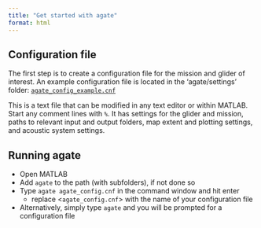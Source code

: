 ```yaml
---
title: "Get started with agate"
format: html
---
```


## Configuration file
The first step is to create a configuration file for the mission and glider of interest. An example configuration file is located in the 'agate/settings' folder: [`agate_config_example.cnf`](https://github.com/sfregosi/agate-public/blob/main/agate/settings/agate_config_example.cnf)

This is a text file that can be modified in any text editor or within MATLAB. Start any comment lines with `%`. It has settings for the glider and mission, paths to relevant input and output folders, map extent and plotting settings, and acoustic system settings. 

## Running agate

- Open MATLAB
- Add `agate` to the path (with subfolders), if not done so
- Type `agate agate_config.cnf` in the command window and hit enter
  - replace <`agate_config.cnf`> with the name of your configuration file
- Alternatively, simply type `agate` and you will be prompted for a configuration file

